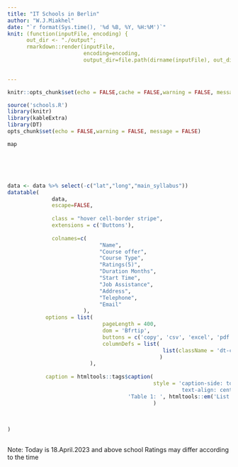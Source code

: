 ```yaml
---
title: "IT Schools in Berlin"
author: "W.J.Miakhel"
date: "`r format(Sys.time(), '%d %B, %Y, %H:%M')`"
knit: (function(inputFile, encoding) {
      out_dir <- "./output";
      rmarkdown::render(inputFile,
                        encoding=encoding,
                        output_dir=file.path(dirname(inputFile), out_dir))})
                        

---
```


<style type="text/css">
.main-container {
  max-width: 1800px;
  margin-left: auto;
  margin-right: auto;
}
</style>

```r
knitr::opts_chunk$set(echo = FALSE,cache = FALSE,warning = FALSE, message = FALSE,comment = FALSE)
```

```r
source('schools.R')
library(knitr)
library(kableExtra)
library(DT)
opts_chunk$set(echo = FALSE,warning = FALSE, message = FALSE)

map
```

<br><br><br>
```r
data <- data %>% select(-c("lat","long","main_syllabus")) 
datatable(    
              data,
              escape=FALSE,
              
              class = "hover cell-border stripe",
              extensions = c('Buttons'),
              
              colnames=c(
                             "Name",
                             "Course offer",
                             "Course Type",
                             "Ratings(5)",
                             "Duration Months",
                             "Start Time",
                             "Job Assistance",
                             "Address",
                             "Telephone",
                             "Email"
                        ),
            options = list(
                              pageLength = 400,
                              dom = 'Bfrtip',
                              buttons = c('copy', 'csv', 'excel', 'pdf', 'print'),
                              columnDefs = list(
                                                 list(className = 'dt-center',targets= 2:10)
                                                )
                          ),
                      
            caption = htmltools::tags$caption(
                                              style = 'caption-side: top;
                                                       text-align: center;',
                                      'Table 1: ', htmltools::em('List of IT Institutes in Berlin.')
                                              )
  
                
              
)
 
```
Note: Today is 18.April.2023 and above school Ratings may differ according to the time
        
